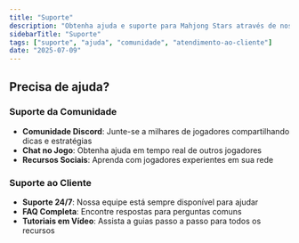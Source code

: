 ```yaml
---
title: "Suporte"
description: "Obtenha ajuda e suporte para Mahjong Stars através de nossos canais da comunidade e suporte ao cliente"
sidebarTitle: "Suporte"
tags: ["suporte", "ajuda", "comunidade", "atendimento-ao-cliente"]
date: "2025-07-09"
---
```


## Precisa de ajuda?

### Suporte da Comunidade
- **Comunidade Discord**: Junte-se a milhares de jogadores compartilhando dicas e estratégias
- **Chat no Jogo**: Obtenha ajuda em tempo real de outros jogadores
- **Recursos Sociais**: Aprenda com jogadores experientes em sua rede

### Suporte ao Cliente
- **Suporte 24/7**: Nossa equipe está sempre disponível para ajudar
- **FAQ Completa**: Encontre respostas para perguntas comuns
- **Tutoriais em Vídeo**: Assista a guias passo a passo para todos os recursos